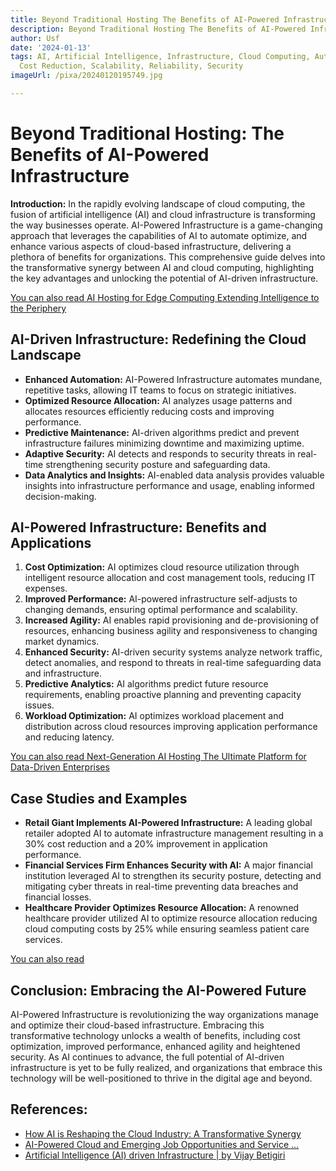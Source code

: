 ```yaml
---
title: Beyond Traditional Hosting The Benefits of AI-Powered Infrastructure
description: Beyond Traditional Hosting The Benefits of AI-Powered Infrastructure
author: Usf
date: '2024-01-13'
tags: AI, Artificial Intelligence, Infrastructure, Cloud Computing, Automation, Efficiency,
  Cost Reduction, Scalability, Reliability, Security
imageUrl: /pixa/20240120195749.jpg

---
```

# Beyond Traditional Hosting: The Benefits of AI-Powered Infrastructure

**Introduction:**
In the rapidly evolving landscape of cloud computing, the fusion of artificial intelligence (AI) and cloud  infrastructure is transforming the way businesses operate. AI-Powered Infrastructure is  a  game-changing approach that leverages the capabilities of AI to automate optimize, and  enhance  various aspects of cloud-based infrastructure, delivering a plethora of benefits for organizations. This comprehensive guide delves into the transformative synergy between AI and cloud computing, highlighting the key advantages and unlocking the potential of AI-driven  infrastructure.

[You can also read AI Hosting for Edge Computing Extending Intelligence to  the  Periphery](AI%20Hosting%20for%20Edge%20Computing%20Extending%20Intelligence%20to%20the%20Periphery)


## AI-Driven Infrastructure: Redefining the Cloud Landscape

* **Enhanced Automation:** AI-Powered Infrastructure automates mundane,  repetitive tasks,  allowing IT teams  to focus on strategic initiatives.
* **Optimized Resource Allocation:** AI analyzes usage patterns and allocates resources efficiently reducing costs and improving performance.
* **Predictive Maintenance:** AI-driven algorithms predict and prevent infrastructure  failures minimizing downtime and maximizing uptime.
* **Adaptive Security:** AI detects and responds to security threats in real-time strengthening security posture and  safeguarding  data.
* **Data  Analytics and Insights:** AI-enabled data analysis provides valuable insights  into infrastructure performance and usage, enabling informed decision-making.

## AI-Powered Infrastructure: Benefits and Applications

1. **Cost Optimization:** AI optimizes cloud resource utilization  through intelligent resource allocation and cost management tools, reducing IT expenses.
2. **Improved Performance:** AI-powered infrastructure self-adjusts to changing demands, ensuring optimal performance and scalability.
3. **Increased Agility:** AI enables rapid provisioning and  de-provisioning of resources, enhancing business agility and responsiveness to changing market dynamics.
4.  **Enhanced Security:** AI-driven security systems analyze network traffic, detect anomalies, and respond to threats in real-time safeguarding data and infrastructure.
5. **Predictive  Analytics:**  AI algorithms predict future resource requirements,  enabling proactive planning and preventing capacity issues.
6. **Workload Optimization:** AI optimizes workload placement and distribution across  cloud resources  improving application performance and reducing latency.

[You can also read Next-Generation AI Hosting The Ultimate Platform for Data-Driven Enterprises](Next-Generation%20AI%20Hosting%20The%20Ultimate%20Platform%20for%20Data-Driven%20Enterprises)


## Case Studies and Examples

* **Retail Giant Implements AI-Powered  Infrastructure:** A leading global retailer adopted AI to automate infrastructure management resulting in a 30% cost reduction and a  20% improvement in application  performance.
*  **Financial Services Firm Enhances Security with AI:** A  major financial  institution leveraged AI to strengthen  its security posture,  detecting and mitigating cyber threats in real-time preventing data  breaches and financial losses.
* **Healthcare Provider Optimizes Resource Allocation:** A  renowned healthcare provider  utilized AI  to optimize resource  allocation  reducing cloud computing costs by 25% while ensuring seamless patient care services.

[You can also read ]()


## Conclusion:  Embracing the AI-Powered Future

AI-Powered  Infrastructure is revolutionizing the way organizations manage and optimize their cloud-based infrastructure. Embracing this transformative technology unlocks  a wealth of benefits, including cost optimization, improved performance, enhanced agility and heightened security. As AI continues to advance, the full  potential of AI-driven infrastructure is yet to be fully realized, and organizations that embrace this technology will  be well-positioned to  thrive  in the digital age  and beyond.

## References:
- [How AI is Reshaping the Cloud Industry: A Transformative Synergy](https://www.linkedin.com/pulse/how-ai-reshaping-cloud-industry-transformative-synergy-ashvit-)
- [AI-Powered Cloud and Emerging Job Opportunities and Service ...](https://www.linkedin.com/pulse/what-ai-cloud-ai-powered-emerging-job-opportunities-service-rajoo-jha)
- [Artificial Intelligence (AI) driven Infrastructure | by Vijay Betigiri](https://medium.com/@vijay.betigiri/ai-defined-enterprise-it-a662b4fd9ca8)
